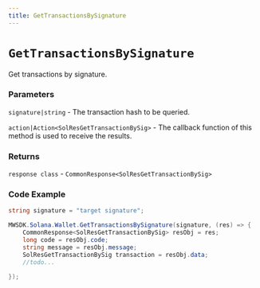 ```yaml
---
title: GetTransactionsBySignature
---
```


# `GetTransactionsBySignature`

Get transactions by signature.
### Parameters
`signature|string` - The transaction hash to be queried.

`action|Action<SolResGetTransactionBySig>` - The callback function of this method is used to receive the results.

### Returns
`response class` - `CommonResponse<SolResGetTransactionBySig>`

### Code Example
```csharp
string signature = "target signature";

MWSDK.Solana.Wallet.GetTransactionsBySignature(signature, (res) => {
    CommonResponse<SolResGetTransactionBySig> resObj = res;
    long code = resObj.code;
    string message = resObj.message;
    SolResGetTransactionBySig transaction = resObj.data;
    //todo...

});
```
